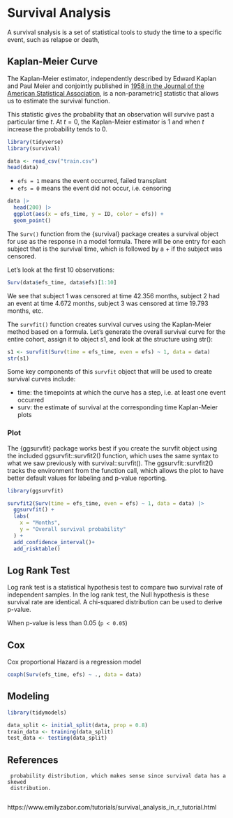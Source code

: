 # Survival Analysis

A survival snalysis is a set of statistical tools to study the time to a specific
event, such as relapse or death,

## Kaplan-Meier Curve

The Kaplan-Meier estimator, independently described by Edward Kaplan and Paul
Meier and conjointly published in [1958 in the Journal of the American Statistical
Association](https://www.jstor.org/stable/2281868), is a non-parametric[1] statistic
that allows us to estimate the survival function.

This statistic gives the probability that an observation will survive past a
particular time $t$. At $t = 0$, the Kaplan-Meier estimator is $1$ and when $t$
increase the probability tends to $0$.

```{r}
library(tidyverse)
library(survival)

data <- read_csv("train.csv")
head(data)
```

- `efs = 1` means the event occurred, failed transplant
- `efs = 0` means the event did not occur, i.e. censoring
  
```{r}
data |>
  head(200) |>
  ggplot(aes(x = efs_time, y = ID, color = efs)) +
  geom_point()
```

The `Surv()` function from the {survival} package creates a survival object for
use as the response in a model formula. There will be one entry for each subject
that is the survival time, which is followed by a + if the subject was censored.

Let’s look at the first 10 observations:
```{r}
Surv(data$efs_time, data$efs)[1:10]
```
We see that subject 1 was censored at time 42.356 months, subject 2 had an event
at time 4.672 months, subject 3 was censored at time 19.793 months, etc.

The `survfit()` function creates survival curves using the Kaplan-Meier method
based on a formula. Let’s generate the overall survival curve for the entire
cohort, assign it to object s1, and look at the structure using str():

```{r}
s1 <- survfit(Surv(time = efs_time, even = efs) ~ 1, data = data)
str(s1)
```

Some key components of this `survfit` object that will be used to create survival
curves include:

- time: the timepoints at which the curve has a step, i.e. at least one event
  occurred
- surv: the estimate of survival at the corresponding time Kaplan-Meier plots

### Plot

The {ggsurvfit} package works best if you create the survfit object using the
included ggsurvfit::survfit2() function, which uses the same syntax to what we
saw previously with survival::survfit(). The ggsurvfit::survfit2() tracks the
environment from the function call, which allows the plot to have better default
values for labeling and p-value reporting.

```{r}
library(ggsurvfit)
```

```{r}
survfit2(Surv(time = efs_time, even = efs) ~ 1, data = data) |>
  ggsurvfit() +
  labs(
    x = "Months",
    y = "Overall survival probability"
  ) +
  add_confidence_interval()+
  add_risktable()
```

## Log Rank Test

Log rank test is a statistical hypothesis test to compare two survival rate of
independent samples. In the log rank test, the Null hypothesis is these survival
rate are identical. A chi-squared distribution can be used to derive p-value.

When p-value is less than $0.05$ (`p < 0.05`)

## Cox

Cox proportional Hazard is a regression model

```{r}
coxph(Surv(efs_time, efs) ~ ., data = data)
```

## Modeling

```{r}
library(tidymodels)
```

```{r}
data_split <- initial_split(data, prop = 0.8)
train_data <- training(data_split)
test_data <- testing(data_split)
```

## References

[1]: a non-parametric statistic is not based on the assumption of an underlying
     probability distribution, which makes sense since survival data has a skewed
     distribution.
     
https://www.emilyzabor.com/tutorials/survival_analysis_in_r_tutorial.html